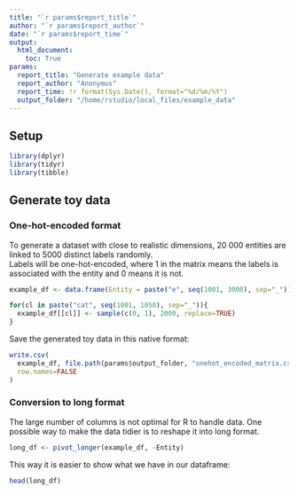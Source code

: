 ```yaml
---
title: "`r params$report_title`"
author: "`r params$report_author`"
date: "`r params$report_time`"
output:
  html_document:
    toc: True
params:
  report_title: "Generate example data"
  report_author: "Anonymus"
  report_time: !r format(Sys.Date(), format="%d/%m/%Y")
  output_folder: "/home/rstudio/local_files/example_data"
---
```


## Setup

```r
library(dplyr)
library(tidyr)
library(tibble)
```

## Generate toy data

### One-hot-encoded format

To generate a dataset with close to realistic dimensions, 20 000 entities are
linked to 5000 distinct labels randomly.  
Labels will be one-hot-encoded, where 1 in the matrix means the labels is associated
with the entity and 0 means it is not.

```r
example_df <- data.frame(Entity = paste("e", seq(1001, 3000), sep="_"))

for(cl in paste("cat", seq(1001, 1050), sep="_")){
  example_df[[cl]] <- sample(c(0, 1), 2000, replace=TRUE)
}
```

Save the generated toy data in this native format:

```r
write.csv(
  example_df, file.path(params$output_folder, "onehot_encoded_matrix.csv"),
  row.names=FALSE
)
```

### Conversion to long format

The large number of columns is not optimal for R to handle data. One possible way
to make the data tidier is to reshape it into long format.

```r
long_df <- pivot_longer(example_df, -Entity)
```

This way it is easier to show what we have in our dataframe:

```r
head(long_df)
```






